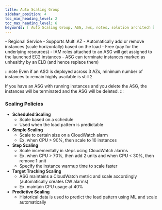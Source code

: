 ```yaml
---
title: Auto Scaling Group
sidebar_position: 4
toc_min_heading_level: 2
toc_max_heading_level: 6
keywords: [ Auto Scaling Group, ASG, aws, notes, solution architech ]
---
```


<TOCInline toc={toc} minHeadingLevel={2} maxHeadingLevel={6} />
- Regional Service
- Supports Multi AZ
- Automatically add or remove instances (scale horizontally) based on the load
- Free (pay for the underlying resources)
- IAM roles attached to an ASG will get assigned to the launched EC2 instances
- ASG can terminate instances marked as unhealthy by an ELB (and hence replace them)

:::note
Even if an ASG is deployed across 3 AZs, minimum number of instances to remain highly available is still 2

If you have an ASG with running instances and you delete the ASG, the instances will be terminated and the ASG will be deleted.
:::

### Scaling Policies
- **Scheduled Scaling**
  - Scale based on a schedule
  - Used when the load pattern is predictable
- **Simple Scaling**
  - Scale to certain size on a CloudWatch alarm
  - Ex. when CPU > 90%, then scale to 10 instances
- **Step Scaling**
  - Scale incrementally in steps using CloudWatch alarms
  - Ex. when CPU > 70%, then add 2 units and when CPU < 30%, then remove 1 unit
  - Specify the instance warmup time to scale faster
- **Target Tracking Scaling**
  - ASG maintains a CloudWatch metric and scale accordingly (automatically creates CW alarms)
  - Ex. maintain CPU usage at 40%
- **Predictive Scaling**
  - Historical data is used to predict the load pattern using ML and scale automatically

